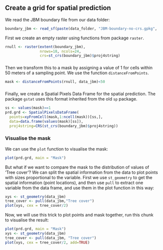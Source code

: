 
## Create a grid for spatial prediction 

We read the JBM boundary file from our data folder:

```r
boundary_jbm <- read_sf(paste(data_folder, "JBM-boundary-no-crs.gpkg", sep="/"))
```

First we create an empty raster using functions from package `raster`.

```r
rnull <- raster(extent(boundary_jbm),
                nrows=18, ncols=24,
                crs=st_crs(boundary_jbm)$proj4string)
```

###

Then we transform this to a mask by assigning a value of 1 for cells within 50 meters of a sampling point. We use the function `distanceFromPoints`.

```r
mask <- distanceFromPoints(rnull, data_jbm)<50
```

###

Finally, we create a Spatial Pixels Data Frame for the spatial prediction. The package `gstat` uses this format inherited from the old `sp` package. 

```r
ss <- values(mask)==1
prd.grd <- SpatialPixelsDataFrame(
  points=xyFromCell(mask,1:ncell(mask))[ss,],
  data=data.frame(values(mask)[ss]),
  proj4string=CRS(st_crs(boundary_jbm)$proj4string))
```

### Visualise the mask 

We can use the `plot` function to visualise the mask:
```r
plot(prd.grd, main = "Mask")
```

But what if we want to compare the mask to the distribution of values of 'Tree cover'? We can split the spatial information from the data to plot points with sizes proportional to the variable. First we use `st_geometry` to get the spatial information (point locations), and then use `pull` to extract one variable from the data frame, and use them in the plot function in this way:

```r
xys <- st_geometry(data_jbm)
tree_cover <- pull(data_jbm,"Tree cover")
plot(xys, cex = tree_cover/2)

```

Now, we will use this trick to plot points and mask together, run this chunk to visualise the result:

```r
plot(prd.grd, main = "Mask")
xys <- st_geometry(data_jbm)
tree_cover <- pull(data_jbm, "Tree cover")
plot(xys, cex = tree_cover/2, add=TRUE)
```

